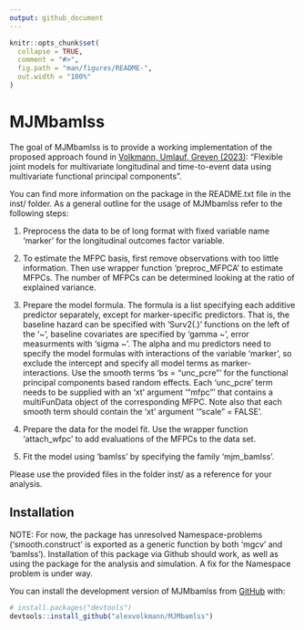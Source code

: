 ```yaml
---
output: github_document
---
```


<!-- README.md is generated from README.Rmd. Please edit that file -->

```r
knitr::opts_chunk$set(
  collapse = TRUE,
  comment = "#>",
  fig.path = "man/figures/README-",
  out.width = "100%"
)
```

# MJMbamlss

<!-- badges: start -->
<!-- badges: end -->

The goal of MJMbamlss is to provide a working implementation of the proposed approach found in [Volkmann, Umlauf, Greven (2023)](https://arxiv.org/abs/2311.06409): "Flexible joint models for multivariate longitudinal and time-to-event data using multivariate functional principal components".

You can find more information on the package in the README.txt file in the inst/ folder. As a general outline for the usage of MJMbamlss refer to the following steps:


1. Preprocess the data to be of long format with fixed variable name 'marker' for the longitudinal outcomes factor variable.

2. To estimate the MFPC basis, first remove observations with too little information. Then use wrapper function 'preproc_MFPCA' to estimate MFPCs. The number of MFPCs can be determined looking at the ratio of explained variance.

3. Prepare the model formula. The formula is a list specifying each additive predictor separately, except for marker-specific predictors. That is, the baseline hazard can be specified with 'Surv2(.)' functions on the left of the '~', baseline covariates are specified by 'gamma ~', error measurments with 'sigma ~'. The alpha and mu predictors need to specify the model formulas with interactions of the variable 'marker', so exclude the intercept and specify all model terms as marker-interactions. Use the smooth terms 'bs = "unc_pcre"' for the functional principal components based random effects. Each 'unc_pcre' term needs to be supplied with an 'xt' argument '"mfpc"' that contains a multiFunData object of the corresponding MFPC. Note also that each smooth term should contain the 'xt' argument '"scale" = FALSE'.

4. Prepare the data for the model fit. Use the wrapper function 'attach_wfpc' to add evaluations of the MFPCs to the data set.

5. Fit the model using 'bamlss' by specifying the family 'mjm_bamlss'.

Please use the provided files in the folder inst/ as a reference for your analysis.


## Installation

NOTE: For now, the package has unresolved Namespace-problems ('smooth.construct' is exported as a generic function by both 'mgcv' and 'bamlss'). Installation of this package via Github should work, as well as using the package for the analysis and simulation. A fix for the Namespace problem is under way.


<!-- You can install the stable release version of MJMbamlss from [CRAN](https://cran.r-project.org/) with: -->

<!-- ``` r -->
<!-- install.packages("MJMbamlss") -->
<!-- ``` -->


You can install the development version of MJMbamlss from [GitHub](https://github.com/) with:

``` r
# install.packages("devtools")
devtools::install_github("alexvolkmann/MJMbamlss")
```

